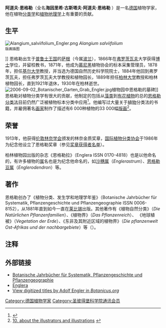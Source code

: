 {{Infobox scientist
|name              = 阿道夫·恩格勒<br>{{lang|de|Adolf Engler}}
|image             = Engler in NYPL.jpg
|image_size       = 200px
|caption           = 
|birth_date        = 1844年3月25日
|birth_place       = [[普魯士王國|普魯士]][[萨根|萨根]]
|death_date        = {{dda|1930|10|10|1844|3|25}}
|death_place       = [[魏玛共和国|德国]][[柏林|柏林]]
|residence         = 
|citizenship       = 
|nationality       = {{GER}}
|ethnicity         = 
|field             = [[植物学|植物学]]、[[植物分类学|植物分类学]]
|work_institutions = [[慕尼黑植物协会|慕尼黑植物协会]]<br/>[[基尔大学|基尔大学]]<br/>[[柏林大学|柏林大学]]
|alma_mater        = [[弗罗茨瓦夫大学|弗罗茨瓦夫大学]]
|doctoral_advisor  = 
|doctoral_students = 
|known_for         = 《植物自然分类》（''{{lang|de|Die Natürlichen Pflanzenfamilien}}''）
|author_abbrev_bot = 
|author_abbrev_zoo = 
|influences        = 
|influenced        = 
|prizes            = [[林奈金质奖章|林奈金质奖章]] {{small|（1913）}}
|footnotes         = 
}}

'''阿道夫·恩格勒'''（全名'''海因里希·古斯塔夫·阿道夫·恩格勒''' {{lang-de|'''Heinrich Gustav Adolf Engler'''}}）{{BD|1844年|3月25日|1930年|10月10日|catIdx=E}}是一名[[德国|德国]]植物学家，他在植物[[生物分类学|分类学]]和[[植物地理学|植物地理学]]上有重要的贡献。

==生平==
[[Image:Alangium_salviifolium_Engler.png|thumb]] ''Alangium salviifolium'' <br /><small>版画插图</small> </center>]]
恩格勒出生于[[普鲁士王国|普鲁士王国]]的[[萨根|萨根]]（今属[[波兰|波兰]]），1866年在[[弗罗茨瓦夫|弗罗茨瓦夫]]大学获得[[博士|博士]]学位，并留校教书，1871年，他成为[[慕尼黑|慕尼黑]]植物协会的标本采集管理员，1878年，担任[[基尔大学|基尔大学]]教授，并当选为德国自然历史科学院院士，1884年他回到弗罗茨瓦夫，担任弗罗茨瓦夫大学教授和植物园长，1889年担任[[柏林大学|柏林大学]]教授和柏林植物园长，直到1921年退休，1930年在柏林逝世。
[[File:2006-09-02_Botanischer_Garten_Grab_Engler.jpg|thumb]]植物园中恩格勒的墓碑]]
恩格勒对植物分类学有很大的贡献，他制定的包括从[[藻类|藻类]]到[[被子植物门|有花植物]]的总的[[恩格勒分类法|恩格勒分类法]]目前仍然广泛被植物标本分类中应用<ref name="b">{{cite book | last = Woodland | first = Dennis W. | date = 1997 | title = Contemporary Plant Systematics | url = https://archive.org/details/contemporaryplan0000wood | edition = 2nd Ed. | publisher = Andrews University Press | isbn = 1-883925-14-2 }}</ref>。他编写过大量关于[[植物|植物]]分类法的书籍，并雇佣著名[[画家|画家]]制作了描述有6 000种植物的33 000幅[[版画|版画]]<ref>[http://www.ibidispress.scriptmania.com/photo4.html 10. about the illustrators and illustrations<!-- Bot generated title -->] {{webarchive|url=https://web.archive.org/web/20080704063109/http://www.ibidispress.scriptmania.com/photo4.html |date=2008-07-04 }}</ref>。

==荣誉==
1913年，他获得[[伦敦林奈学会|伦敦林奈学会]]颁发的林奈金质奖章，[[国际植物分类协会|国际植物分类协会]]于1986年为纪念他设立了恩格勒奖章（参见[https://web.archive.org/web/20070721120705/http://ist-socrates.berkeley.edu/~schmid/Engler.html 奖章获得者名单]）。

柏林植物园出版的杂志《恩格勒拉》（Englera ISSN 0170-4818）也是以他命名的，有许多植物的[[属|属]]名也是为纪念他命名的，如[[沙穗属|沙穗属]]（''Englerastrum''）、[[恩格勒豆属|恩格勒豆属]]（''Englerodendron''）等。


==著作==
恩格勒创办了《植物分类、发生学和地理学年鉴》（Botanische Jahrbücher für Systematik, Pflanzengeschichte und Pflanzengeographie ISSN 0006-8152），从1881年直到如今一直在[[莱比锡|莱比锡]]出版。其他著作有《植物自然分类》（''Die Natürlichen Pflanzenfamilien''）、《植物界》（''Das Pflanzenreich''）、 《地球植被》（''Vegetation der Erde''）、《东非及其附近区域的植物界》（''Die pflanzenwelt Ost-Afrikas und der nachbargebiete''）等（[https://web.archive.org/web/20070519221156/http://www.botanicus.org/bibliography.asp?bibid=b12212490 ]）。  

{{植物命名人|Engl.|阿道夫·恩格勒}}

==注释==
{{Reflist}}

==外部链接==
* [https://web.archive.org/web/20030721165310/http://www.schweizerbart.de/pubs/series/botanische-jahrbuecher145.html Botanische Jahrbücher für Systematik, Pflanzengeschichte und Pflanzengeographie] 
* [http://www.bgbm.org/BGBM/library/publikat/englera.htm Englera] {{Wayback|url=http://www.bgbm.org/BGBM/library/publikat/englera.htm |date=20080514011100 }}
*[http://www.botanicus.org/creator.asp?creatorid=69 View digitized titles by Adolf Engler in ''Botanicus.org''] {{Wayback|url=http://www.botanicus.org/creator.asp?creatorid=69 |date=20070927214118 }}

{{Authority control}}
{{DEFAULTSORT:Engler, Adolf}}
[[Category:德国植物学家|Category:德国植物学家]]
[[Category:圣彼得堡科学院通讯会员|Category:圣彼得堡科学院通讯会员]]
